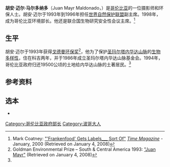 {{Infobox Minister
|name               = 胡安·迈尔
|image              = Juan Mayr Maldonado, 2013 (cropped).jpg
|caption            = 胡安·迈尔 2013
|order              = 5
|office             = 哥伦比亚环境部长
|term_start         =1998年8月7日
|term_end           = 2002年8月7日
|president          = [[安德烈斯·帕斯特拉纳·阿朗戈|安德烈斯·帕斯特拉纳·阿朗戈]]
|predecessor        = 爱德华·贝拉诺·德·拉·罗莎 
|successor          = 塞西莉亚·罗德里格斯·冈萨雷斯-鲁维奥
|birth_date         = {{birth date and age|1952|05|27|df=yes}}
|birth_place        = {{COL}}[[波哥大|波哥大]]
|death_date         = 
|death_place        = 
|nationality        = {{COL}}
|party              = 
|spouse             = 
|children           = 
|alma_mater         = 
|profession         = 
|religion           = 
|website            = 
}}
{{Spanish name|迈尔|马尔多纳多}}
'''胡安·迈尔·马尔多纳多'''（Juan Mayr Maldonado，{{bd|1952年|5月27日|||}}）是[[哥伦比亚|哥伦比亚]]的一位摄影师和环保人士。胡安·迈尔于1993年到1996年担任[[世界自然保护联盟|世界自然保护联盟]]副主席。1998年，成为哥伦比亚环境部长。他还是联合国生物研究安全性会议主席。<ref name="time2000">Mark Coatney: [http://www.time.com/time/nation/article/0,8599,38402,00.html "'Frankenfood' Gets Labels___ Sort Of"] {{Wayback|url=http://www.time.com/time/nation/article/0,8599,38402,00.html |date=20101122090548 }} ''[[Time_Magazine|Time Magazine]]'' - January, 2000 (Retrieved on January 4, 2008)</ref>

==生平==
胡安·迈尔于1993年获得[[戈德曼环保奖|戈德曼环保奖]]<ref name=goldman>Goldman Environmental Prize – South & Central America 1993: [http://www.goldmanprize.org/node/131 "Juan Mayr"] {{webarchive|url=https://web.archive.org/web/20071204055303/http://www.goldmanprize.org/node/131 |date=2007-12-04 }} (Retrieved on January 4, 2008)</ref>，他为了保护[[圣玛尔塔内华达山脉|圣玛尔塔内华达山脉]]的[[生物多样性|生物多样性]]，住在科吉两年，并于1986年成立圣玛尔塔内华达山脉基金会。1994年，哥伦比亚政府归还19500公顷的土地给内华达山脉的土著居民。<ref name=goldman/>

==参考资料==
{{reflist}}

==选本==
* {{cite journal |title=The Law of The Mother |first=Juan |last=Mayr Maldonado |url=http://www.resurgence.org/magazine/article2605-the-law-of-the-mother.html |format=Article |magazine=Resurgence |issn=0034-5970 |oclc= |issue=250 |accessdate=2010-09-29 |language=en |date=September–October 2008 |journal= |archive-date=2020-11-27 |archive-url=https://web.archive.org/web/20201127013615/https://www.resurgence.org/magazine/article2605-The-Law-of-the-Mother.html |dead-url=no }}

{{Commonscat|Juan Mayr Maldonado}}
{{Authority control}}
{{DEFAULTSORT:胡安·迈尔}}
[[Category:哥伦比亚政府部长|Category:哥伦比亚政府部长]]
[[Category:波哥大人|Category:波哥大人]]

{{politician-stub}}